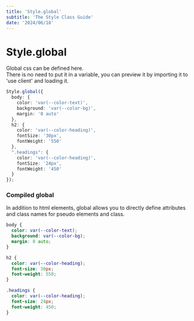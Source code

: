 ```yaml
---
title: 'Style.global'
subtitle: 'The Style Class Guide'
date: '2024/06/18'
---
```


<TocBot />

# Style.global
Global css can be defined here.  
There is no need to put it in a variable, you can preview it by importing it to 'use client' and loading it.
```ts title="global.css.ts"
Style.global({
  body: {
    color: 'var(--color-text)',
    background: 'var(--color-bg)',
    margin: '0 auto'
  },
  h2: {
    color: 'var(--color-heading)',
    fontSize: '30px',
    fontWeight: '550'
  },
  ".headings": {
    color: 'var(--color-heading)',
    fontSize: '24px',
    fontWeight: '450'
  }
});
  ```

### Compiled global
In addition to html elements, global allows you to directly define attributes and class names for pseudo elements and class.
```css title="css"
body {
  color: var(--color-text);
  background: var(--color-bg);
  margin: 0 auto;
}

h2 {
  color: var(--color-heading);
  font-size: 30px;
  font-weight: 550;
}

.headings {
  color: var(--color-heading);
  font-size: 24px;
  font-weight: 450;
}
```

